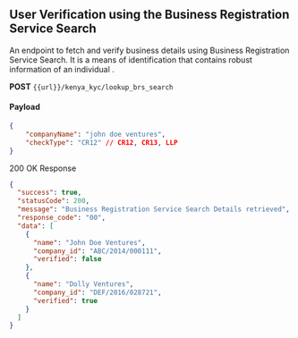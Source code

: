 ## User Verification using the Business Registration Service Search

An endpoint to fetch and verify business details using Business Registration Service Search.
It is a means of identification that contains robust information of an individual .


**POST**
 `{{url}}/kenya_kyc/lookup_brs_search`

#### Payload
```json
{
    "companyName": "john doe ventures",
    "checkType": "CR12" // CR12, CR13, LLP
}
```
200 OK Response

```json
{
  "success": true,
  "statusCode": 200,
  "message": "Business Registration Service Search Details retrieved",
  "response_code": "00",
  "data": [
    {
      "name": "John Doe Ventures",
      "company_id": "ABC/2014/000111",
      "verified": false
    },
    {
      "name": "Dolly Ventures",
      "company_id": "DEF/2016/028721",
      "verified": true
    }
  ]
}
```